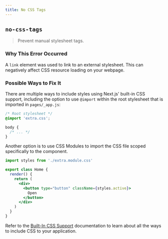```yaml
---
title: No CSS Tags
---
```


## `no-css-tags`

> Prevent manual stylesheet tags.

### Why This Error Occurred

A `link` element was used to link to an external stylesheet. This can negatively affect CSS resource loading on your webpage.

### Possible Ways to Fix It

There are multiple ways to include styles using Next.js' built-in CSS support, including the option to use `@import` within the root stylesheet that is imported in `pages/_app.js`:

```css filename="styles.css"
/* Root stylesheet */
@import 'extra.css';

body {
  /* ... */
}
```

Another option is to use CSS Modules to import the CSS file scoped specifically to the component.

```jsx filename="pages/index.js"
import styles from './extra.module.css'

export class Home {
  render() {
    return (
      <div>
        <button type="button" className={styles.active}>
          Open
        </button>
      </div>
    )
  }
}
```

Refer to the [Built-In CSS Support](/docs/basic-features/built-in-css-support) documentation to learn about all the ways to include CSS to your application.
